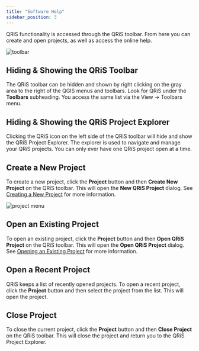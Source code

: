 ```yaml
---
title: "Software Help"
sidebar_position: 3
---
```



QRiS functionality is accessed through the QRiS toolbar. From here you can create and open projects, as well as access the online help.

![toolbar](/images/software-help/toolbar.png)

## Hiding & Showing the QRiS Toolbar

The QRiS toolbar can be hidden and shown by right clicking on the gray area to the right of the QGIS menus and toolbars. Look for QRiS under the **Toolbars** subheading. You access the same list via the View -> Toolbars menu.

## Hiding & Showing the QRiS Project Explorer

Clicking the QRiS icon on the left side of the QRiS toolbar will hide and show the QRiS Project Explorer. The explorer is used to navigate and manage your QRiS projects. You can only ever have one QRiS project open at a time.

## Create a New Project

To create a new project, click the **Project** button and then **Create New Project** on the QRiS toolbar. This will open the **New QRiS Project** dialog. See [Creating a New Project](/software-help/projects/#creating-a-new-project) for more information.

![project menu](/images/software-help/project-menu.png)

## Open an Existing Project

To open an existing project, click the **Project** button and then **Open QRiS Project** on the QRiS toolbar. This will open the **Open QRiS Project** dialog. See [Opening an Existing Project](/software-help/opening-an-existing-project) for more information.

## Open a Recent Project

QRiS keeps a list of recently opened projects. To open a recent project, click the **Project** button and then select the project from the list. This will open the project.

## Close Project

To close the current project, click the **Project** button and then **Close Project** on the QRiS toolbar. This will close the project and return you to the QRiS Project Explorer.